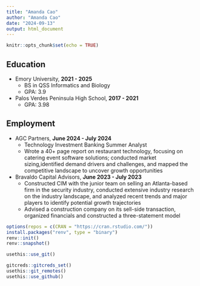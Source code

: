 ```yaml
---
title: "Amanda Cao"
author: "Amanda Cao"
date: "2024-09-13"
output: html_document
---
```


```r
knitr::opts_chunk$set(echo = TRUE)
```

## Education
- Emory University, **2021 - 2025**
  - BS in QSS Informatics and Biology
  - GPA: 3.9

- Palos Verdes Peninsula High School, **2017 - 2021**
  - GPA: 3.98
  
## Employment
- AGC Partners, **June 2024 - July 2024**
  - Technology Investment Banking Summer Analyst
  - Wrote a 40+ page report on restaurant technology, focusing on catering event software solutions; conducted market sizing,identified demand drivers and challenges, and mapped the competitive landscape to uncover growth opportunities

- Bravaldo Capital Advisors, **June 2023 - July 2023**
  - Constructed CIM with the junior team on selling an Atlanta-based firm in the security industry, conducted extensive industry research on the industry landscape, and analyzed recent trends and major players to identify potential growth trajectories
  - Advised a construction company on its sell-side transaction, organized financials and constructed a three-statement model
  
```r
options(repos = c(CRAN = "https://cran.rstudio.com/"))
install.packages("renv", type = "binary")
renv::init()
renv::snapshot()
```


```r
usethis::use_git()
```


```r
gitcreds::gitcreds_set()
usethis::git_remotes()
usethis::use_github()
```

